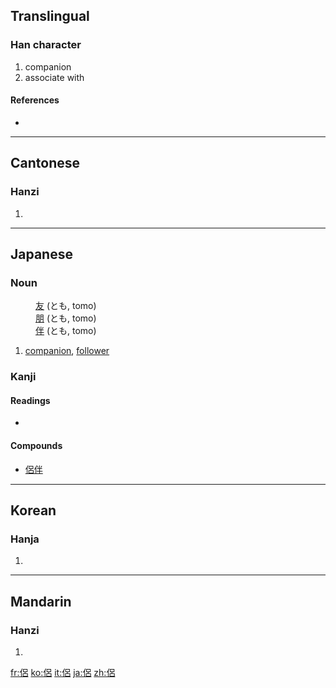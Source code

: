 {{also|侣}}
==Translingual==

===Han character===
{{Han char|rn=9|rad=人|as=07|sn=9|four=2626<sub>0</sub>|canj=人口竹口 (ORHR)}}

# companion
# associate with

====References====
* {{Han ref|kx=0103.200|dkj=00647|dj=0219.010|hdz=10147.120|uh=4FB6|ud=20406|bh=AB51|bd=43857}}

----

==Cantonese==

===Hanzi===
{{yue-hanzi|jyut=|y=leui5|sim=侣}}

# {{defn|Cantonese|sort=人07}}

----

==Japanese==

===Noun===
{{ja-noun|k|hira=とも|rom=tomo}}
: [[友]] (とも, tomo)
: [[朋]] (とも, tomo)
: [[伴]] (とも, tomo)

# [[companion]], [[follower]]

===Kanji===
{{ja-kanji|grade=|rs=人07}}

====Readings====
* {{ja-readings|on=[[りょ]] ([[ryo]]), [[ろ]] ([[ro]])|kun=[[とも]] ([[tomo]])}}

====Compounds====
* [[侶伴]]

----

==Korean==

===Hanja===
{{ko-hanja|hangeul=려|rv=ryeo|mr=ryŏ}}

# {{defn|Korean|sort=人07}}

----

==Mandarin==

===Hanzi===
{{cmn-hanzi|sim=侣|pin=[[lǚ]] ([[lü3]])|wg=lü<sup>3</sup>}}

# {{defn|Mandarin|sort=人07}}

[[fr:侶]]
[[ko:侶]]
[[it:侶]]
[[ja:侶]]
[[zh:侶]]